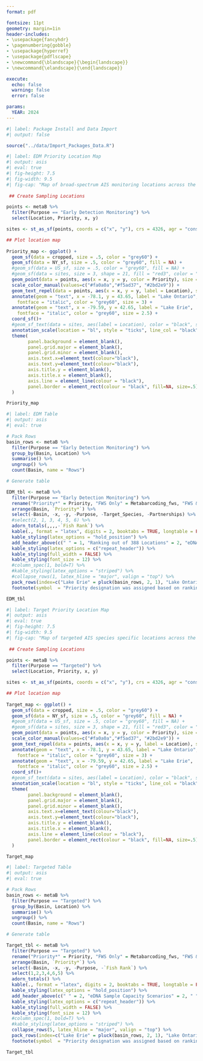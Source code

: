 ```yaml
---
format: pdf

fontsize: 11pt
geometry: margin=1in
header-includes:
- \usepackage{fancyhdr}
- \pagenumbering{gobble}
- \usepackage{hyperref}
- \usepackage{pdflscape}
- \newcommand{\blandscape}{\begin{landscape}}
- \newcommand{\elandscape}{\end{landscape}}

execute: 
  echo: false
  warning: false
  error: false

params:
  YEAR: 2024
---
```


```r
#| label: Package Install and Data Import
#| output: false

source("../data/Import_Packages_Data.R")
```

\colorbox{black}{\rlap{\huge\bfseries\textcolor{white}{U.S. Fish \& Wildlife Service}}\hspace{\linewidth}\hspace{-2\fboxsep}}\vspace{-.15cm}
\begin{flushleft}
\large\textbf{Lower Great Lakes Fish and Wildlife Conservation Office}\vspace{.15cm}
\newline
\large\textit{Aquatic Invasive Species Program}\vspace{.15cm}
\newline
\large\textbf{Early Detection Monitoring Metabarcoding Surviellance}\vspace{.25cm}

\large\textbf{Program Objective}

Aquatic invasive species (AIS) pose a serious threat to the Great Lakes. Prevention, early detection, and rapid response provide the most effective and potentially successful means to minimize harm to the environment and costs associated with stopping the spread of nonnative species. The U.S. Fish and Wildlife Service (USFWS) developed the Strategic Framework for the Early Detection of Non-native Fishes in the Great Lakes identifying early detection as a priority action. The objective of the Early Detection and Monitoring (EDM) program is to detect novel invasive species and document AIS range expansions while populations are low and geographically isolated - providing management actions a better opportunity of success. 

\large\textbf{Metabarcoding Implementation}

Along with traditional fisheries surveys (electrofishing and netting), molecular surveillance using environmental DNA (eDNA) has proven to be a valuable tool in AIS monitoring. Metabarcoding, a multi-taxa eDNA method, now allows for fish community level surveillance across a broad range of species, both native, non-native, and AIS watchlist. The USFWS will be implementing a annual metabarcoding AIS surveillance program that will monitor both broad-spectrum AIS watchlist species and targeted species-specific AIS of interest. Objectives for both surveillance purposes are defined as follows:

\begin{itemize}
\item\textbf{Broad-Spectrum:} Monitoring will focus on AIS watchlist species across high priority locations (HPLs) comprised of harbors, rivers and embayments of the lower Great Lakes as determined by a harbors, rivers, and embayments of the Great Lakes as determined by a \href{https://cfpub.epa.gov/si/si_public_record_Report.cfm?dirEntryId=350136&Lab=CCTE}{risk-based            prioritization framework for Aquatic Invasive Species (AIS) in the Great Lakes basin} (Figure 1). Highest priority HPLs will     get the largest sample efforts, with sample allocations trickling down across the other lower ranked priority sites (Table 1). 
\item\textbf{Species-Specific:} Monitoring will also focus on particular AIS species while still employing a multi-taxa approach (Figure 2; Table 2). 
\begin{itemize}
\item\textbf{Tench} (\textit{Tinca tinca}), an Eurasian cyprinid, will have continued eDNA monitoring along the invasion front in the Massena, NY region of St. Lawrence River. Massena, NY maintains a High priority status due to the range expansion of Tench and binational partner interest in monitoring that invasion front. 
\item\textbf{Grass Carp} (\textit{Ctenopharyngodon idella}), an Asian cyprinid, will have continued and expanded effort across areas within Lake Ontario and Eastern Lake Erie. Sampling areas were selected based off high priority designation and locations that had habitat conditions preferred by grass carp.
\end{itemize}
\end{itemize}

\large\textbf{Recapping 2024 Metabarcoding Efforts}

Partnerships and objectives from last field season to inform fture partners of past goals and partner involvement.

\end{flushleft}

\newpage

\large\textbf{Broad-Spectrum AIS Surviellance}
\vspace{1.5cm}

```r
#| label: EDM Priority Location Map
#| output: asis
#| eval: true
#| fig-height: 7.5
#| fig-width: 9.5
#| fig-cap: "Map of broad-spectrum AIS monitoring locations across the lower Great Lakes with their corresponding priority level (Red: High, Orange: Moderate, Blue: Low)."
 
 ## Create Sampling Locations

points <- metaB %>%
  filter(Purpose == "Early Detection Monitoring") %>% 
  select(Location, Priority, x, y)

sites <- st_as_sf(points, coords = c("x", "y"), crs = 4326, agr = "constant")

## Plot location map
 
Priority_map <- ggplot() + 
  geom_sf(data = cropped, size = .5, color = "grey60") +
  geom_sf(data = NY_sf, size = .5, color = "grey60", fill = NA) +
  #geom_sf(data = US_sf, size = .5, color = "grey60", fill = NA) +
  #geom_sf(data = sites, size = 3, shape = 21, fill = "red3", color = "red1", stroke = 1.25, alpha = .5) +
  geom_point(data = points, aes(x = x, y = y, color = Priority), size = 3, stroke = 1.25, alpha = .65) +
  scale_color_manual(values=c("#fa0a0a","#f5ad37", "#2bd2e9")) +
  geom_text_repel(data = points, aes(x = x, y = y, label = Location), size = 3.2, point.padding = 1, max.overlaps = Inf) + 
  annotate(geom = "text", x = -78.1, y = 43.65, label = "Lake Ontario", 
    fontface = "italic", color = "grey60", size = 3) +
  annotate(geom = "text", x = -79.59, y = 42.65, label = "Lake Erie", 
    fontface = "italic", color = "grey60", size = 2.5) +
  coord_sf()+
  #geom_sf_text(data = sites, aes(label = Location), color = "black", size = 2.6, nudge_y = -.15)  +
  annotation_scale(location = "bl", style = "ticks", line_col = "black", text_col = "black") +
  theme(
        panel.background = element_blank(),
        panel.grid.major = element_blank(), 
        panel.grid.minor = element_blank(),
        axis.text.x=element_text(colour="black"),
        axis.text.y=element_text(colour="black"),
        axis.title.y = element_blank(),
        axis.title.x = element_blank(),
        axis.line = element_line(colour = "black"),
        panel.border = element_rect(colour = "black", fill=NA, size=.5)
  )

Priority_map
```

\newpage
\blandscape

```r
#| label: EDM Table
#| output: asis
#| eval: true

# Pack Rows 
basin_rows <- metaB %>% 
  filter(Purpose == "Early Detection Monitoring") %>%
  group_by(Basin, Location) %>% 
  summarise() %>% 
  ungroup() %>% 
  count(Basin, name = "Rows")

# Generate table

EDM_tbl <- metaB %>% 
  filter(Purpose == "Early Detection Monitoring") %>% 
  rename("Priority*" = Priority, "FWS Only" = Metabarcoding_fws, "FWS & Partners" = Metabarcoding_all) %>% 
  arrange(Basin, `Priority*`) %>% 
  select(-Basin, -x, -y, -Purpose, -Target_Species, -Partnerships) %>% 
  #select(2, 1, 3, 4, 5, 6) %>% 
  adorn_totals(,,,,-`Fish Rank`) %>% 
  kable(., format = "latex", digits = 2, booktabs = TRUE, longtable = FALSE, caption = "Priority broad-spectrum AIS monitoring locations across the lower Great Lakes.", align = 'lcccc') %>%
  kable_styling(latex_options = "hold_position") %>%
  add_header_above(c(" " = 1, "Ranking out of 388 Locations" = 2, "eDNA Sample Capacity Scenarios" = 2)) %>%
  kable_styling(latex_options = c("repeat_header")) %>% 
  kable_styling(full_width = FALSE) %>%
  kable_styling(font_size = 12) %>%
  #column_spec(1, bold=T) %>% 
  #kable_styling(latex_options = "striped") %>%
  #collapse_rows(1, latex_hline = "major", valign = "top") %>% 
  pack_rows(index=c("Lake Erie" = pluck(basin_rows, 2, 1), "Lake Ontario" = pluck(basin_rows, 2, 2))) %>%
  footnote(symbol  = "Priority designation was assigned based on rankings from the risk-based prioritization framework.", threeparttable = T) 

EDM_tbl
```
\elandscape
\newpage

\large\textbf{Species-Specfifc Targeted AIS Surviellance}
\vspace{1.5cm}

```r
#| label: Target Priority Location Map
#| output: asis
#| eval: true
#| fig-height: 7.5
#| fig-width: 9.5
#| fig-cap: "Map of targeted AIS species specific locations across the lower Great Lakes with their corresponding priority level (Red: High, Orange: Moderate, Blue: Low)."
 
 ## Create Sampling Locations

points <- metaB %>%
  filter(Purpose == "Targeted") %>% 
  select(Location, Priority, x, y)

sites <- st_as_sf(points, coords = c("x", "y"), crs = 4326, agr = "constant")

## Plot location map
 
Target_map <- ggplot() + 
  geom_sf(data = cropped, size = .5, color = "grey60") +
  geom_sf(data = NY_sf, size = .5, color = "grey60", fill = NA) +
  #geom_sf(data = US_sf, size = .5, color = "grey60", fill = NA) +
  #geom_sf(data = sites, size = 3, shape = 21, fill = "red3", color = "red1", stroke = 1.25, alpha = .5) +
  geom_point(data = points, aes(x = x, y = y, color = Priority), size = 3, stroke = 1.25, alpha = .65) +
  scale_color_manual(values=c("#fa0a0a","#f5ad37", "#2bd2e9")) +
  geom_text_repel(data = points, aes(x = x, y = y, label = Location), size = 3.2, point.padding = 1, max.overlaps = Inf) + 
  annotate(geom = "text", x = -78.1, y = 43.65, label = "Lake Ontario", 
    fontface = "italic", color = "grey60", size = 3) +
  annotate(geom = "text", x = -79.59, y = 42.65, label = "Lake Erie", 
    fontface = "italic", color = "grey60", size = 2.5) +
  coord_sf()+
  #geom_sf_text(data = sites, aes(label = Location), color = "black", size = 2.6, nudge_y = -.15)  +
  annotation_scale(location = "bl", style = "ticks", line_col = "black", text_col = "black") +
  theme(
        panel.background = element_blank(),
        panel.grid.major = element_blank(), 
        panel.grid.minor = element_blank(),
        axis.text.x=element_text(colour="black"),
        axis.text.y=element_text(colour="black"),
        axis.title.y = element_blank(),
        axis.title.x = element_blank(),
        axis.line = element_line(colour = "black"),
        panel.border = element_rect(colour = "black", fill=NA, size=.5)
  )

Target_map
```

\newpage
\blandscape

```r
#| label: Targeted Table
#| output: asis
#| eval: true

# Pack Rows 
basin_rows <- metaB %>% 
  filter(Purpose == "Targeted") %>%
  group_by(Basin, Location) %>% 
  summarise() %>% 
  ungroup() %>% 
  count(Basin, name = "Rows")

# Generate table

Target_tbl <- metaB %>% 
  filter(Purpose == "Targeted") %>% 
  rename("Priority*" = Priority, "FWS Only" = Metabarcoding_fws, "FWS & Partners" = Metabarcoding_all, "Target Species" = Target_Species) %>% 
  arrange(Basin, `Priority*`) %>% 
  select(-Basin, -x, -y, -Purpose, -`Fish Rank`) %>% 
  select(1,2,3,4,6,5) %>% 
  adorn_totals() %>% 
  kable(., format = "latex", digits = 2, booktabs = TRUE, longtable = FALSE, caption = "Priority targeted species-specific AIS monitoring locations across the lower Great Lakes.", align = 'lcccll') %>%
  kable_styling(latex_options = "hold_position") %>%
  add_header_above(c(" " = 2, "eDNA Sample Capacity Scenarios" = 2, " " = 2)) %>%
  kable_styling(latex_options = c("repeat_header")) %>% 
  kable_styling(full_width = FALSE) %>%
  kable_styling(font_size = 12) %>%
  #column_spec(1, bold=T) %>% 
  #kable_styling(latex_options = "striped") %>%
  collapse_rows(5, latex_hline = "major", valign = "top") %>% 
  pack_rows(index=c("Lake Erie" = pluck(basin_rows, 2, 1), "Lake Ontario" = pluck(basin_rows, 2, 2))) %>%
  footnote(symbol  = "Priority designation was assigned based on rankings from the risk-based prioritization framework.", threeparttable = T) 

Target_tbl
```

\elandscape
